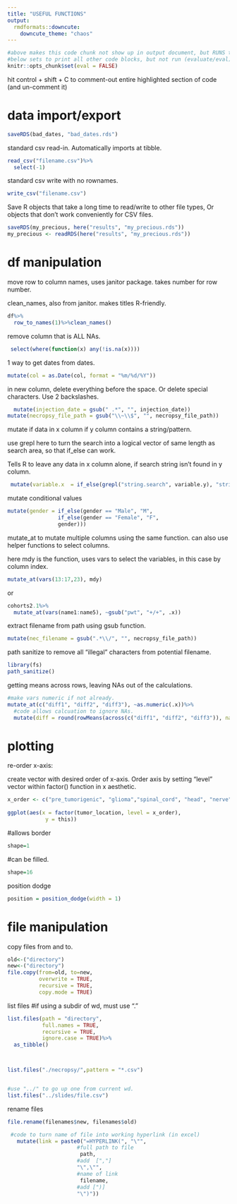 ```yaml
---
title: "USEFUL FUNCTIONS"
output:
  rmdformats::downcute:
    downcute_theme: "chaos"
---
```


```r
#above makes this code chunk not show up in output document, but RUNS the code below. 
#below sets to print all other code blocks, but not run (evaluate/eval) any of them. 
knitr::opts_chunk$set(eval = FALSE)
```

hit control + shift + C to comment-out entire highlighted section of code (and un-comment it)

# data import/export
```r
saveRDS(bad_dates, "bad_dates.rds")  
```







standard csv read-in. Automatically imports at tibble.

```r
read_csv("filename.csv")%>%
  select(-1)
```

standard csv write with no rownames.

```r
write_csv("filename.csv")
```



Save R objects that take a long time to read/write to other file types,
Or objects that don't work conveniently for CSV files. 
```r
saveRDS(my_precious, here("results", "my_precious.rds"))
my_precious <- readRDS(here("results", "my_precious.rds"))
```


















# df manipulation

move row to column names, uses janitor package. takes number for row number.

clean_names, also from janitor. makes titles R-friendly.

```r
df%>%
  row_to_names(1)%>%clean_names()
```


remove column that is ALL NAs. 
```r
 select(where(function(x) any(!is.na(x))))
```





1 way to get dates from dates.

```r
mutate(col = as.Date(col, format = "%m/%d/%Y"))
```

in new column, delete everything before the space.
Or delete special characters. Use 2 backslashes. 

```r

  mutate(injection_date = gsub(" .*", "", injection_date))
mutate(necropsy_file_path = gsub("\\~\\$", "", necropsy_file_path))
```

mutate if data in x column if y column contains a string/pattern.

use grepl here to turn the search into a logical vector of same length as search area, so that if_else can work.

Tells R to leave any data in x column alone, if search string isn't found in y column.

```r
 mutate(variable.x  = if_else(grepl("string.search", variable.y), "string.result", variable.x))
```

mutate conditional values

```r
mutate(gender = if_else(gender == "Male", "M",
                if_else(gender == "Female", "F",
                gender)))
```

mutate_at to mutate multiple columns using the same function. can also use helper functions to select columns.

here mdy is the function, uses vars to select the variables, in this case by column index.

```r
mutate_at(vars(13:17,23), mdy)
```

or

```r
cohorts2.1%>%
  mutate_at(vars(name1:name5), ~gsub("pwt", "+/+", .x))
```






extract filename from path using gsub function.

```r
mutate(nec_filename = gsub(".*\\/", "", necropsy_file_path))
```

path sanitize to remove all "illegal" characters from potential filename. 
```r
library(fs)
path_sanitize()
```





getting means across rows, leaving NAs out of the calculations. 
```r
#make vars numeric if not already.
mutate_at(c("diff1", "diff2", "diff3"), ~as.numeric(.x))%>%
  #code allows calcuation to ignore NAs. 
  mutate(diff = round(rowMeans(across(c("diff1", "diff2", "diff3")), na.rm=TRUE), 1))
```









# plotting

re-order x-axis:

create vector with desired order of x-axis. Order axis by setting "level" vector within factor() function in x aesthetic.

```r
x_order <- c("pre_tumorigenic", "glioma","spinal_cord", "head", "nerve")
             
ggplot(aes(x = factor(tumor_location, level = x_order), 
            y = this))
```

#allows border

```r
shape=1 
```

#can be filled.

```r
shape=16 
```

position dodge

```r
position = position_dodge(width = 1)
```

# file manipulation

copy files from and to.

```r
old<-("directory")
new<-("directory")
file.copy(from=old, to=new, 
          overwrite = TRUE, 
          recursive = TRUE, 
          copy.mode = TRUE)
```

list files
#if using a subdir of wd, must use "."

```r
list.files(path = "directory", 
           full.names = TRUE, 
           recursive = TRUE, 
           ignore.case = TRUE)%>%
  as_tibble()



list.files("./necropsy/",pattern = "*.csv") 


#use "../" to go up one from current wd. 
list.files("../slides/file.csv") 

```

rename files

```r
file.rename(filenames$new, filenames$old)
```


```r
 #code to turn name of file into working hyperlink (in excel)
   mutate(link = paste0("=HYPERLINK(", "\"", 
                      #full path to file
                       path,
                      #add  [","]
                      "\",\"", 
                      #name of link
                       filename,
                      #add [")]
                      "\")"))
```

